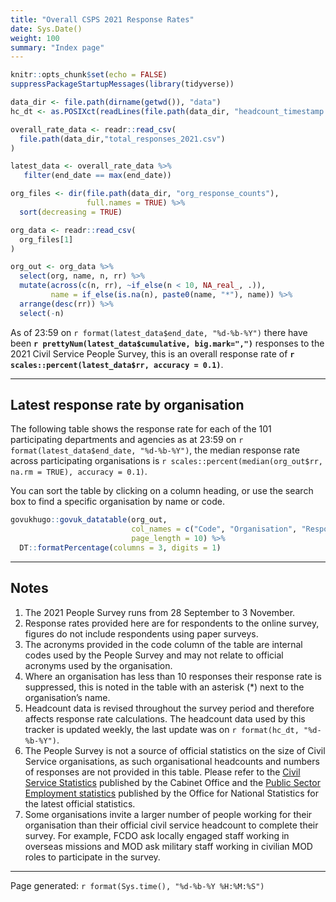 ```yaml
---
title: "Overall CSPS 2021 Response Rates"
date: Sys.Date()
weight: 100
summary: "Index page"
---
```


```r
knitr::opts_chunk$set(echo = FALSE)
suppressPackageStartupMessages(library(tidyverse))

data_dir <- file.path(dirname(getwd()), "data")
hc_dt <- as.POSIXct(readLines(file.path(data_dir, "headcount_timestamp.txt")))

overall_rate_data <- readr::read_csv(
  file.path(data_dir,"total_responses_2021.csv")
)

latest_data <- overall_rate_data %>%
   filter(end_date == max(end_date))

org_files <- dir(file.path(data_dir, "org_response_counts"), 
                 full.names = TRUE) %>%
  sort(decreasing = TRUE)

org_data <- readr::read_csv(
  org_files[1]
)

org_out <- org_data %>%
  select(org, name, n, rr) %>%
  mutate(across(c(n, rr), ~if_else(n < 10, NA_real_, .)),
         name = if_else(is.na(n), paste0(name, "*"), name)) %>%
  arrange(desc(rr)) %>%
  select(-n)

```

<span class="govuk-body-l">As of 23:59 on `r format(latest_data$end_date, "%d-%b-%Y")` there have been **`r prettyNum(latest_data$cumulative, big.mark=",")`** responses to the 2021 Civil Service People Survey, this is an overall response rate of **`r scales::percent(latest_data$rr, accuracy = 0.1)`**.</span>

<hr class="govuk-section-break govuk-section-break--l">

## Latest response rate by organisation

The following table shows the  response rate for each of the 101 participating departments and agencies as at 23:59 on `r format(latest_data$end_date, "%d-%b-%Y")`, the median response rate across participating organisations is `r scales::percent(median(org_out$rr, na.rm = TRUE), accuracy = 0.1)`.

You can sort the table by clicking on a column heading, or use the search box to find a specific organisation by name or code.


```r
govukhugo::govuk_datatable(org_out,
                           col_names = c("Code", "Organisation", "Response Rate"),
                           page_length = 10) %>%
  DT::formatPercentage(columns = 3, digits = 1)
```

<hr class="govuk-section-break govuk-section-break--xl govuk-section-break--visible">

## Notes
1. The 2021 People Survey runs from 28 September to 3 November.
1. Response rates provided here are for respondents to the online survey, figures do not include respondents using paper surveys.
1. The acronyms provided in the code column of the table are internal codes used by the People Survey and may not relate to official acronyms used by the organisation.
1. Where an organisation has less than 10 responses their response rate is suppressed, this is noted in the table with an asterisk (*) next to the organisation's name.
1. Headcount data is revised throughout the survey period and therefore affects response rate calculations. The headcount data used by this tracker is updated weekly, the last update was on `r format(hc_dt, "%d-%b-%Y")`.
1. The People Survey is not a source of official statistics on the size of Civil Service organisations, as such organisational headcounts and numbers of responses are not provided in this table. Please refer to the [Civil Service Statistics](https://www.gov.uk/government/statistics/civil-service-statistics-2021) published by the Cabinet Office and the [Public Sector Employment statistics](https://www.ons.gov.uk/employmentandlabourmarket/peopleinwork/publicsectorpersonnel/bulletins/publicsectoremployment/previousReleases) published by the Office for National Statistics for the latest official statistics.
1. Some organisations invite a larger number of people working for their organisation than their official civil service headcount to complete their survey. For example, FCDO ask locally engaged staff working in overseas missions and MOD ask military staff working in civilian MOD roles to participate in the survey.

<hr class="govuk-section-break govuk-section-break--m">

<span class="govuk-body-s">Page generated: `r format(Sys.time(), "%d-%b-%Y %H:%M:%S")`</span>
